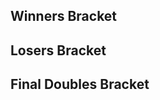 {{DISPLAYTITLE:OUTFOXX'D: ''Melee'' Doubles Bracket}}{{SetGame|melee}}
{{tabs static
|name1=Overview
|link1=OUTFOXX'D/1/Melee
|name2=Singles Bracket
|link2=OUTFOXX'D/1/Melee/Singles Bracket
|name3=Doubles Bracket
|link3=OUTFOXX'D/1/Melee/Doubles Bracket
|This=3
}}
==Winners Bracket==
{{32DEDoublesWBracketA
<!-- ROUND 1 -->
|r1m1t1p1=Prince Abu |r1m1t1p1flag=us
|r1m1t1p2=Mew2King |r1m1t1p2flag=us |r1m1t1score={{win}}
|r1m1t2p1=Bye |r1m1t2p1flag=
|r1m1t2p2=Bye |r1m1t2p2flag= |r1m1t2score=
|r1m1win=1

|r1m2t1p1=Naggy |r1m2t1p1flag=us
|r1m2t1p2=HopE |r1m2t1p2flag=us |r1m2t1score=2
|r1m2t2p1=Bombor |r1m2t2p1flag=us
|r1m2t2p2=Karker |r1m2t2p2flag=us |r1m2t2score=0
|r1m2win=1

|r1m3t1p1=Cob |r1m3t1p1flag=us
|r1m3t1p2=Amida |r1m3t1p2flag=us |r1m3t1score=2
|r1m3t2p1=Stopwatch |r1m3t2p1flag=us
|r1m3t2p2=Senπ |r1m3t2p2flag=us |r1m3t2score=0
|r1m3win=1

|r1m4t1p1=Home |r1m4t1p1flag=us
|r1m4t1p2=Nuggets |r1m4t1p2flag=us |r1m4t1score=2
|r1m4t2p1=Jam |r1m4t2p1flag=us
|r1m4t2p2=Senson |r1m4t2p2flag=us |r1m4t2score=1
|r1m4win=1

|r1m5t1p1=tm |r1m5t1p1flag=us
|r1m5t1p2=KJH |r1m5t1p2flag=us |r1m5t1score=2
|r1m5t2p1=WalkrOfSky |r1m5t2p1flag=us
|r1m5t2p2=Bengay |r1m5t2p2flag=us |r1m5t2score=0
|r1m5win=1

|r1m6t1p1=$wank |r1m6t1p1flag=us
|r1m6t1p2=Gracen |r1m6t1p2flag=us |r1m6t1score=1
|r1m6t2p1=Blahguy |r1m6t2p1flag=us
|r1m6t2p2=KittheShadow |r1m6t2p2flag=us |r1m6t2score=2
|r1m6win=2

|r1m7t1p1=Drephen |r1m7t1p1flag=us
|r1m7t1p2=LuigigoShard |r1m7t1p2flag=us |r1m7t1score=2
|r1m7t2p1=Free$ |r1m7t2p1flag=us
|r1m7t2p2=$pud |r1m7t2p2flag=us |r1m7t2score=0
|r1m7win=1

|r1m8t1p1=Bench |r1m8t1p1flag=us
|r1m8t1p2=Kyari |r1m8t1p2flag=us |r1m8t1score=2
|r1m8t2p1=King Potato |r1m8t2p1flag=us
|r1m8t2p2=Tapiney |r1m8t2p2flag=us |r1m8t2score=0
|r1m8win=1

|r1m9t1p1=HugS |r1m9t1p1flag=us
|r1m9t1p2=Captain Faceroll |r1m9t1p2flag=us |r1m9t1score={{win}}
|r1m9t2p1=Bye |r1m9t2p1flag=
|r1m9t2p2=Bye |r1m9t2p2flag= |r1m9t2score=
|r1m9win=1

|r1m10t1p1=duhske |r1m10t1p1flag=us
|r1m10t1p2=werfer |r1m10t1p2flag=us |r1m10t1score=0
|r1m10t2p1=Tarchwood |r1m10t2p1flag=us
|r1m10t2p2=Banana Steve |r1m10t2p2flag=us |r1m10t2score=2
|r1m10win=2

|r1m11t1p1=voorhese |r1m11t1p1flag=us
|r1m11t1p2=Reeve |r1m11t1p2flag=us |r1m11t1score=2
|r1m11t2p1=Amplas |r1m11t2p1flag=us
|r1m11t2p2=indy |r1m11t2p2flag=us |r1m11t2score=0
|r1m11win=1

|r1m12t1p1=Peanut |r1m12t1p1flag=us
|r1m12t1p2=Strawberry Love |r1m12t1p2flag=us |r1m12t1score=2
|r1m12t2p1=GinoDong |r1m12t2p1flag=us
|r1m12t2p2=Lord Anüs |r1m12t2p2flag=us |r1m12t2score=0
|r1m12win=1

|r1m13t1p1=Darkatma |r1m13t1p1flag=us
|r1m13t1p2=Shinobi |r1m13t1p2flag=us |r1m13t1score=2
|r1m13t2p1=Dr. Taco |r1m13t2p1flag=us
|r1m13t2p2=b junior |r1m13t2p2flag= |r1m13t2score=0
|r1m13win=1

|r1m14t1p1=Slag |r1m14t1p1flag=us
|r1m14t1p2=B33F |r1m14t1p2flag=us |r1m14t1score=2
|r1m14t2p1=IMDRR |r1m14t2p1flag=us
|r1m14t2p2=dOOb |r1m14t2p2flag=us |r1m14t2score=0
|r1m14win=1

|r1m15t1p1=Rik |r1m15t1p1flag=us
|r1m15t1p2=Lanceinthepants |r1m15t1p2flag=us |r1m15t1score=2
|r1m15t2p1=K I ¢ K $ |r1m15t2p1flag=us
|r1m15t2p2=PHATDOOM |r1m15t2p2flag=us |r1m15t2score=0
|r1m15win=1

|r1m16t1p1=Hunt |r1m16t1p1flag=us
|r1m16t1p2=Thexy |r1m16t1p2flag=us |r1m16t1score=2
|r1m16t2p1=BananaSack |r1m16t2p1flag=us
|r1m16t2p2=Skeleton Man |r1m16t2p2flag=us |r1m16t2score=1
|r1m16win=1

<!-- ROUND 2 -->
|r2m1t1p1=Prince Abu |r2m1t1p1flag=us
|r2m1t1p2=Mew2King |r2m1t1p2flag=us |r2m1t1score=2
|r2m1t2p1=Naggy |r2m1t2p1flag=us
|r2m1t2p2=HopE |r2m1t2p2flag=us |r2m1t2score=0
|r2m1win=1

|r2m2t1p1=Cob |r2m2t1p1flag=us
|r2m2t1p2=Amida |r2m2t1p2flag=us |r2m2t1score=2
|r2m2t2p1=Home |r2m2t2p1flag=us
|r2m2t2p2=Nuggets |r2m2t2p2flag=us |r2m2t2score=0
|r2m2win=1

|r2m3t1p1=tm |r2m3t1p1flag=us
|r2m3t1p2=KJH |r2m3t1p2flag=us |r2m3t1score=2
|r2m3t2p1=Blahguy |r2m3t2p1flag=us
|r2m3t2p2=KittheShadow |r2m3t2p2flag=us |r2m3t2score=0
|r2m3win=1

|r2m4t1p1=Drephen |r2m4t1p1flag=us
|r2m4t1p2=LuigigoShard |r2m4t1p2flag=us |r2m4t1score=2
|r2m4t2p1=Bench |r2m4t2p1flag=us
|r2m4t2p2=Kyari |r2m4t2p2flag=us |r2m4t2score=0
|r2m4win=1

|r2m5t1p1=HugS |r2m5t1p1flag=us
|r2m5t1p2=Captain Faceroll |r2m5t1p2flag=us |r2m5t1score=2
|r2m5t2p1=Tarchwood |r2m5t2p1flag=us
|r2m5t2p2=Banana Steve |r2m5t2p2flag=us |r2m5t2score=0
|r2m5win=1

|r2m6t1p1=voorhese |r2m6t1p1flag=us
|r2m6t1p2=Reeve |r2m6t1p2flag=us |r2m6t1score=2
|r2m6t2p1=Peanut |r2m6t2p1flag=us
|r2m6t2p2=Strawberry Love |r2m6t2p2flag=us |r2m6t2score=0
|r2m6win=1

|r2m7t1p1=Darkatma |r2m7t1p1flag=us
|r2m7t1p2=Shinobi |r2m7t1p2flag=us |r2m7t1score=2
|r2m7t2p1=Slag |r2m7t2p1flag=us
|r2m7t2p2=B33F |r2m7t2p2flag=us |r2m7t2score=0
|r2m7win=1

|r2m8t1p1=Rik |r2m8t1p1flag=us
|r2m8t1p2=Lanceinthepants |r2m8t1p2flag=us |r2m8t1score=2
|r2m8t2p1=Hunt |r2m8t2p1flag=us
|r2m8t2p2=Thexy |r2m8t2p2flag=us |r2m8t2score=0
|r2m8win=1

<!-- ROUND 3 -->
|r3m1t1p1=Prince Abu |r3m1t1p1flag=us
|r3m1t1p2=Mew2King |r3m1t1p2flag=us |r3m1t1score=2
|r3m1t2p1=Cob |r3m1t2p1flag=us
|r3m1t2p2=Amida |r3m1t2p2flag=us |r3m1t2score=0
|r3m1win=1

|r3m2t1p1=tm |r3m2t1p1flag=us
|r3m2t1p2=KJH |r3m2t1p2flag=us |r3m2t1score=2
|r3m2t2p1=Drephen |r3m2t2p1flag=us
|r3m2t2p2=LuigigoShard |r3m2t2p2flag=us |r3m2t2score=0
|r3m2win=1

|r3m3t1p1=HugS |r3m3t1p1flag=us
|r3m3t1p2=Captain Faceroll |r3m3t1p2flag=us |r3m3t1score=2
|r3m3t2p1=voorhese |r3m3t2p1flag=us
|r3m3t2p2=Reeve |r3m3t2p2flag=us |r3m3t2score=1
|r3m3win=1

|r3m4t1p1=Darkatma |r3m4t1p1flag=us
|r3m4t1p2=Shinobi |r3m4t1p2flag=us |r3m4t1score=0
|r3m4t2p1=Rik |r3m4t2p1flag=us
|r3m4t2p2=Lanceinthepants |r3m4t2p2flag=us |r3m4t2score=2
|r3m4win=2

<!-- ROUND 4 -->
|r4m1t1p1=Prince Abu |r4m1t1p1flag=us
|r4m1t1p2=Mew2King |r4m1t1p2flag=us |r4m1t1score=2
|r4m1t2p1=tm |r4m1t2p1flag=us
|r4m1t2p2=KJH |r4m1t2p2flag=us |r4m1t2score=0
|r4m1win=1

|r4m2t1p1=HugS |r4m2t1p1flag=us
|r4m2t1p2=Captain Faceroll |r4m2t1p2flag=us |r4m2t1score=2
|r4m2t2p1=Rik |r4m2t2p1flag=us
|r4m2t2p2=Lanceinthepants |r4m2t2p2flag=us |r4m2t2score=1
|r4m2win=1
}}
==Losers Bracket==
{{32DEDoublesLBracketSmwA
|tourneylink=OUTFOXX'D/1/Melee
|tourneyname=OUTFOXX'D
|l1placement=25-32
|l2placement=17-24
|l3placement=13-16
|l4placement=9-12
|l5placement=7-8
|l6placement=5-6
|column-width=160
<!-- ROUND 1 -->
|l1m1t1p1=Bye |l1m1t1p1flag=
|l1m1t1p2=Bye |l1m1t1p2flag= |l1m1t1score=
|l1m1t2p1=Bombor |l1m1t2p1flag=us
|l1m1t2p2=Karker |l1m1t2p2flag=us |l1m1t2score={{win}}
|l1m1win=2

|l1m2t1p1=Stopwatch |l1m2t1p1flag=us
|l1m2t1p2=Senπ |l1m2t1p2flag=us |l1m2t1score=0
|l1m2t2p1=Jam |l1m2t2p1flag=us
|l1m2t2p2=Senson |l1m2t2p2flag=us |l1m2t2score=2
|l1m2win=2

|l1m3t1p1=WalkrOfSky |l1m3t1p1flag=us
|l1m3t1p2=Bengay |l1m3t1p2flag=us |l1m3t1score=0
|l1m3t2p1=$wank |l1m3t2p1flag=us
|l1m3t2p2=Gracen |l1m3t2p2flag=us |l1m3t2score=2
|l1m3win=2

|l1m4t1p1=Free$ |l1m4t1p1flag=us
|l1m4t1p2=$pud |l1m4t1p2flag=us |l1m4t1score=0
|l1m4t2p1=King Potato |l1m4t2p1flag=us
|l1m4t2p2=Tapiney |l1m4t2p2flag=us |l1m4t2score=2
|l1m4win=2

|l1m5t1p1=Bye |l1m5t1p1flag=
|l1m5t1p2=Bye |l1m5t1p2flag= |l1m5t1score=
|l1m5t2p1=duhske |l1m5t2p1flag=us
|l1m5t2p2=werfer |l1m5t2p2flag=us |l1m5t2score={{win}}
|l1m5win=2

|l1m6t1p1=Amplas |l1m6t1p1flag=us
|l1m6t1p2=indy |l1m6t1p2flag=us |l1m6t1score=2
|l1m6t2p1=GinoDong |l1m6t2p1flag=us
|l1m6t2p2=Lord Anüs |l1m6t2p2flag=us |l1m6t2score=1
|l1m6win=1

|l1m7t1p1=Dr. Taco |l1m7t1p1flag=us
|l1m7t1p2=b junior |l1m7t1p2flag= |l1m7t1score=0
|l1m7t2p1=IMDRR |l1m7t2p1flag=us
|l1m7t2p2=dOOb |l1m7t2p2flag=us |l1m7t2score=2
|l1m7win=2

|l1m8t1p1=K I ¢ K $ |l1m8t1p1flag=us
|l1m8t1p2=PHATDOOM |l1m8t1p2flag=us |l1m8t1score=0
|l1m8t2p1=BananaSack |l1m8t2p1flag=us
|l1m8t2p2=Skeleton Man |l1m8t2p2flag=us |l1m8t2score=2
|l1m8win=2

<!-- ROUND 2 -->
|l2m1t1p1=Hunt |l2m1t1p1flag=us
|l2m1t1p2=Thexy |l2m1t1p2flag=us |l2m1t1score=2
|l2m1t2p1=Bombor |l2m1t2p1flag=us
|l2m1t2p2=Karker |l2m1t2p2flag=us |l2m1t2score=0
|l2m1win=1

|l2m2t1p1=Slag |l2m2t1p1flag=us
|l2m2t1p2=B33F |l2m2t1p2flag=us |l2m2t1score=2
|l2m2t2p1=Jam |l2m2t2p1flag=us
|l2m2t2p2=Senson |l2m2t2p2flag=us |l2m2t2score=1
|l2m2win=1

|l2m3t1p1=Peanut |l2m3t1p1flag=us
|l2m3t1p2=Strawberry Love |l2m3t1p2flag=us |l2m3t1score=2
|l2m3t2p1=$wank |l2m3t2p1flag=us
|l2m3t2p2=Gracen |l2m3t2p2flag=us |l2m3t2score=0
|l2m3win=1

|l2m4t1p1=Tarchwood |l2m4t1p1flag=us
|l2m4t1p2=Banana Steve |l2m4t1p2flag=us |l2m4t1score=1
|l2m4t2p1=King Potato |l2m4t2p1flag=us
|l2m4t2p2=Tapiney |l2m4t2p2flag=us |l2m4t2score=2
|l2m4win=2

|l2m5t1p1=Bench |l2m5t1p1flag=us
|l2m5t1p2=Kyari |l2m5t1p2flag=us |l2m5t1score=2
|l2m5t2p1=duhske |l2m5t2p1flag=us
|l2m5t2p2=werfer |l2m5t2p2flag=us |l2m5t2score=0
|l2m5win=1

|l2m6t1p1=Blahguy |l2m6t1p1flag=us
|l2m6t1p2=KittheShadow |l2m6t1p2flag=us |l2m6t1score=2
|l2m6t2p1=Amplas |l2m6t2p1flag=us
|l2m6t2p2=indy |l2m6t2p2flag=us |l2m6t2score=1
|l2m6win=1

|l2m7t1p1=Home |l2m7t1p1flag=us
|l2m7t1p2=Nuggets |l2m7t1p2flag=us |l2m7t1score=2
|l2m7t2p1=IMDRR |l2m7t2p1flag=us
|l2m7t2p2=dOOb |l2m7t2p2flag=us |l2m7t2score=0
|l2m7win=1

|l2m8t1p1=Naggy |l2m8t1p1flag=us
|l2m8t1p2=HopE |l2m8t1p2flag=us |l2m8t1score=0
|l2m8t2p1=BananaSack |l2m8t2p1flag=us
|l2m8t2p2=Skeleton Man |l2m8t2p2flag=us |l2m8t2score=2
|l2m8win=2

<!-- ROUND 3 -->
|l3m1t1p1=Hunt |l3m1t1p1flag=us
|l3m1t1p2=Thexy |l3m1t1p2flag=us |l3m1t1score=2
|l3m1t2p1=Slag |l3m1t2p1flag=us
|l3m1t2p2=B33F |l3m1t2p2flag=us |l3m1t2score=0
|l3m1win=1

|l3m2t1p1=Peanut |l3m2t1p1flag=us
|l3m2t1p2=Strawberry Love |l3m2t1p2flag=us |l3m2t1score=2
|l3m2t2p1=King Potato |l3m2t2p1flag=us
|l3m2t2p2=Tapiney |l3m2t2p2flag=us |l3m2t2score=0
|l3m2win=1

|l3m3t1p1=Bench |l3m3t1p1flag=us
|l3m3t1p2=Kyari |l3m3t1p2flag=us |l3m3t1score=2
|l3m3t2p1=Blahguy |l3m3t2p1flag=us
|l3m3t2p2=KittheShadow |l3m3t2p2flag=us |l3m3t2score=0
|l3m3win=1

|l3m4t1p1=Home |l3m4t1p1flag=us
|l3m4t1p2=Nuggets |l3m4t1p2flag=us |l3m4t1score=0
|l3m4t2p1=BananaSack |l3m4t2p1flag=us
|l3m4t2p2=Skeleton Man |l3m4t2p2flag=us |l3m4t2score=2
|l3m4win=2

<!-- ROUND 4 -->
|l4m1t1p1=Drephen |l4m1t1p1flag=us
|l4m1t1p2=LuigigoShard |l4m1t1p2flag=us |l4m1t1score=2
|l4m1t2p1=Hunt |l4m1t2p1flag=us
|l4m1t2p2=Thexy |l4m1t2p2flag=us |l4m1t2score=0
|l4m1win=1

|l4m2t1p1=Cob |l4m2t1p1flag=us
|l4m2t1p2=Amida |l4m2t1p2flag=us |l4m2t1score=2
|l4m2t2p1=Peanut |l4m2t2p1flag=us
|l4m2t2p2=Strawberry Love |l4m2t2p2flag=us |l4m2t2score=0
|l4m2win=1

|l4m3t1p1=Darkatma |l4m3t1p1flag=us
|l4m3t1p2=Shinobi |l4m3t1p2flag=us |l4m3t1score=2
|l4m3t2p1=Bench |l4m3t2p1flag=us
|l4m3t2p2=Kyari |l4m3t2p2flag=us |l4m3t2score=0
|l4m3win=1

|l4m4t1p1=voorhese |l4m4t1p1flag=us
|l4m4t1p2=Reeve |l4m4t1p2flag=us |l4m4t1score=2
|l4m4t2p1=BananaSack |l4m4t2p1flag=us
|l4m4t2p2=Skeleton Man |l4m4t2p2flag=us |l4m4t2score=0
|l4m4win=1

<!-- ROUND 5 -->
|l5m1t1p1=Drephen |l5m1t1p1flag=us
|l5m1t1p2=LuigigoShard |l5m1t1p2flag=us |l5m1t1score=1
|l5m1t2p1=Cob |l5m1t2p1flag=us
|l5m1t2p2=Amida |l5m1t2p2flag=us |l5m1t2score=2
|l5m1win=2

|l5m2t1p1=Darkatma |l5m2t1p1flag=us
|l5m2t1p2=Shinobi |l5m2t1p2flag=us |l5m2t1score=2
|l5m2t2p1=voorhese |l5m2t2p1flag=us
|l5m2t2p2=Reeve |l5m2t2p2flag=us |l5m2t2score=0
|l5m2win=1

<!-- ROUND 6 -->
|l6m1t1p1=Rik |l6m1t1p1flag=us
|l6m1t1p2=Lanceinthepants |l6m1t1p2flag=us |l6m1t1score=1
|l6m1t2p1=Cob |l6m1t2p1flag=us
|l6m1t2p2=Amida |l6m1t2p2flag=us |l6m1t2score=2
|l6m1win=2

|l6m2t1p1=tm |l6m2t1p1flag=us
|l6m2t1p2=KJH |l6m2t1p2flag=us |l6m2t1score=2
|l6m2t2p1=Darkatma |l6m2t2p1flag=us
|l6m2t2p2=Shinobi |l6m2t2p2flag=us |l6m2t2score=1
|l6m2win=1
}}
<onlyinclude>
==Final Doubles Bracket==
{{DEFinalDoublesSmwBracket
|tourneylink=OUTFOXX'D/1/Melee
|tourneyname=OUTFOXX'D
|l1placement=4
|r2placement=3
|r3loserplacement=2
|r3winnerplacement=1

<!-- FROM WINNERS -->
|r1m1t1p1=Mew2King |r1m1t1p1flag=us
|r1m1t1p2=Prince Abu |r1m1t1p2flag=us |r1m1t1score=3
|r1m1t2p1=HugS |r1m1t2p1flag=us
|r1m1t2p2=Captain Faceroll |r1m1t2p2flag=us |r1m1t2score=0
|r1m1win=1

<!-- FROM LOSERS -->
|l1m1t1p1=Cob |l1m1t1p1flag=us
|l1m1t1p2=Amida |l1m1t1p2flag=us |l1m1t1score=0
|l1m1t2p1=KJH |l1m1t2p1flag=us
|l1m1t2p2=tm |l1m1t2p2flag=us |l1m1t2score=2
|l1m1win=2

<!-- LOSERS FINALS -->
|r2m1t1p1=HugS |r2m1t1p1flag=us
|r2m1t1p2=Captain Faceroll |r2m1t1p2flag=us |r2m1t1score=2
|r2m1t2p1=tm |r2m1t2p1flag=us
|r2m1t2p2=KJH |r2m1t2p2flag=us |r2m1t2score=3
|r2m1win=2

<!-- GRAND FINALS -->
|r3m1t1p1=Mew2King |r3m1t1p1flag=us
|r3m1t1p2=Prince Abu |r3m1t1p2flag=us |r3m1t1score=3
|r3m1t2p1=tm |r3m1t2p1flag=us
|r3m1t2p2=KJH |r3m1t2p2flag=us |r3m1t2score=0
|r3m1win=1
}}
</onlyinclude>
